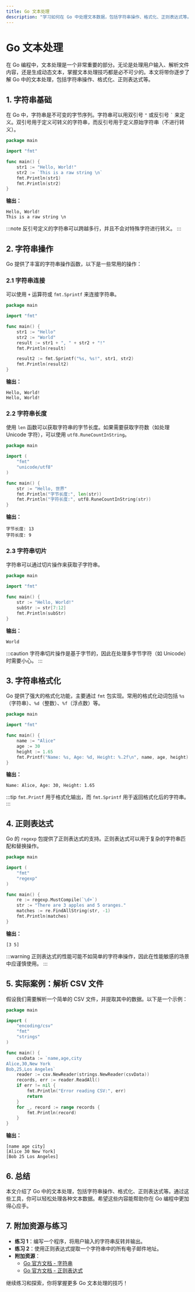 ```yaml
---
title: Go 文本处理
description: "学习如何在 Go 中处理文本数据，包括字符串操作、格式化、正则表达式等。本文适合初学者，包含代码示例和实际应用场景。"
---
```


# Go 文本处理

在 Go 编程中，文本处理是一个非常重要的部分。无论是处理用户输入、解析文件内容，还是生成动态文本，掌握文本处理技巧都是必不可少的。本文将带你逐步了解 Go 中的文本处理，包括字符串操作、格式化、正则表达式等。

## 1. 字符串基础

在 Go 中，字符串是不可变的字节序列。字符串可以用双引号 `"` 或反引号 `` ` `` 来定义。双引号用于定义可转义的字符串，而反引号用于定义原始字符串（不进行转义）。

```go
package main

import "fmt"

func main() {
    str1 := "Hello, World!"
    str2 := `This is a raw string \n`
    fmt.Println(str1)
    fmt.Println(str2)
}
```

**输出：**
```
Hello, World!
This is a raw string \n
```

:::note
反引号定义的字符串可以跨越多行，并且不会对特殊字符进行转义。
:::

## 2. 字符串操作

Go 提供了丰富的字符串操作函数，以下是一些常用的操作：

### 2.1 字符串连接

可以使用 `+` 运算符或 `fmt.Sprintf` 来连接字符串。

```go
package main

import "fmt"

func main() {
    str1 := "Hello"
    str2 := "World"
    result := str1 + ", " + str2 + "!"
    fmt.Println(result)

    result2 := fmt.Sprintf("%s, %s!", str1, str2)
    fmt.Println(result2)
}
```

**输出：**
```
Hello, World!
Hello, World!
```

### 2.2 字符串长度

使用 `len` 函数可以获取字符串的字节长度。如果需要获取字符数（如处理 Unicode 字符），可以使用 `utf8.RuneCountInString`。

```go
package main

import (
    "fmt"
    "unicode/utf8"
)

func main() {
    str := "Hello, 世界"
    fmt.Println("字节长度:", len(str))
    fmt.Println("字符长度:", utf8.RuneCountInString(str))
}
```

**输出：**
```
字节长度: 13
字符长度: 9
```

### 2.3 字符串切片

字符串可以通过切片操作来获取子字符串。

```go
package main

import "fmt"

func main() {
    str := "Hello, World!"
    subStr := str[7:12]
    fmt.Println(subStr)
}
```

**输出：**
```
World
```

:::caution
字符串切片操作是基于字节的，因此在处理多字节字符（如 Unicode）时需要小心。
:::

## 3. 字符串格式化

Go 提供了强大的格式化功能，主要通过 `fmt` 包实现。常用的格式化动词包括 `%s`（字符串）、`%d`（整数）、`%f`（浮点数）等。

```go
package main

import "fmt"

func main() {
    name := "Alice"
    age := 30
    height := 1.65
    fmt.Printf("Name: %s, Age: %d, Height: %.2f\n", name, age, height)
}
```

**输出：**
```
Name: Alice, Age: 30, Height: 1.65
```

:::tip
`fmt.Printf` 用于格式化输出，而 `fmt.Sprintf` 用于返回格式化后的字符串。
:::

## 4. 正则表达式

Go 的 `regexp` 包提供了正则表达式的支持。正则表达式可以用于复杂的字符串匹配和替换操作。

```go
package main

import (
    "fmt"
    "regexp"
)

func main() {
    re := regexp.MustCompile(`\d+`)
    str := "There are 3 apples and 5 oranges."
    matches := re.FindAllString(str, -1)
    fmt.Println(matches)
}
```

**输出：**
```
[3 5]
```

:::warning
正则表达式的性能可能不如简单的字符串操作，因此在性能敏感的场景中应谨慎使用。
:::

## 5. 实际案例：解析 CSV 文件

假设我们需要解析一个简单的 CSV 文件，并提取其中的数据。以下是一个示例：

```go
package main

import (
    "encoding/csv"
    "fmt"
    "strings"
)

func main() {
    csvData := `name,age,city
Alice,30,New York
Bob,25,Los Angeles`
    reader := csv.NewReader(strings.NewReader(csvData))
    records, err := reader.ReadAll()
    if err != nil {
        fmt.Println("Error reading CSV:", err)
        return
    }
    for _, record := range records {
        fmt.Println(record)
    }
}
```

**输出：**
```
[name age city]
[Alice 30 New York]
[Bob 25 Los Angeles]
```

## 6. 总结

本文介绍了 Go 中的文本处理，包括字符串操作、格式化、正则表达式等。通过这些工具，你可以轻松处理各种文本数据。希望这些内容能帮助你在 Go 编程中更加得心应手。

## 7. 附加资源与练习

- **练习 1**：编写一个程序，将用户输入的字符串反转并输出。
- **练习 2**：使用正则表达式提取一个字符串中的所有电子邮件地址。
- **附加资源**：
  - [Go 官方文档 - 字符串](https://golang.org/pkg/strings/)
  - [Go 官方文档 - 正则表达式](https://golang.org/pkg/regexp/)

继续练习和探索，你将掌握更多 Go 文本处理的技巧！